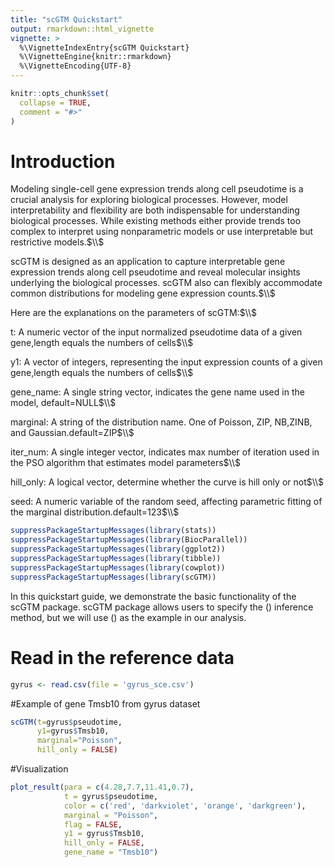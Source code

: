 ```yaml
---
title: "scGTM Quickstart"
output: rmarkdown::html_vignette
vignette: >
  %\VignetteIndexEntry{scGTM Quickstart}
  %\VignetteEngine{knitr::rmarkdown}
  %\VignetteEncoding{UTF-8}
---
```


```r
knitr::opts_chunk$set(
  collapse = TRUE,
  comment = "#>"
)
```

# Introduction

Modeling single-cell gene expression trends along cell pseudotime is a crucial analysis for exploring biological processes. However, model interpretability and flexibility are both indispensable for understanding biological processes. While existing methods either provide trends too complex to interpret using nonparametric models or use interpretable but restrictive models.$\\$

scGTM is designed as an application to capture interpretable gene expression trends along cell pseudotime and reveal molecular insights underlying the biological processes. scGTM also can flexibly accommodate common distributions for modeling gene expression counts.$\\$

Here are the explanations on the parameters of scGTM:$\\$

t: A numeric vector of the input normalized pseudotime data of a given gene,length equals the numbers of cells$\\$

y1: A vector of integers, representing the input expression counts of a given gene,length equals the numbers of cells$\\$

gene_name: A single string vector, indicates the gene name used in the model, default=NULL$\\$

marginal: A string of the distribution name. One of Poisson, ZIP, NB,ZINB, and   Gaussian.default=ZIP$\\$

iter_num: A single integer vector, indicates max number of iteration used in the PSO algorithm that estimates model parameters$\\$

hill_only: A logical vector, determine whether the curve is hill only or not$\\$

seed: A numeric variable of the random seed, affecting parametric fitting of the marginal distribution.default=123$\\$


```r
suppressPackageStartupMessages(library(stats))
suppressPackageStartupMessages(library(BiocParallel))
suppressPackageStartupMessages(library(ggplot2))
suppressPackageStartupMessages(library(tibble))
suppressPackageStartupMessages(library(cowplot))
suppressPackageStartupMessages(library(scGTM))

```
In this quickstart guide, we demonstrate the basic functionality of the scGTM package. scGTM package allows users to specify the () inference method, but we will use () as the example in our analysis.

# Read in the reference data 
```r
gyrus <- read.csv(file = 'gyrus_sce.csv')
```

#Example of gene Tmsb10 from gyrus dataset
```r

scGTM(t=gyrus$pseudotime, 
      y1=gyrus$Tmsb10, 
      marginal="Poisson",
      hill_only = FALSE)
```

#Visualization
```r
plot_result(para = c(4.28,7.7,11.41,0.7), 
            t = gyrus$pseudotime, 
            color = c('red', 'darkviolet', 'orange', 'darkgreen'), 
            marginal = "Poisson", 
            flag = FALSE, 
            y1 = gyrus$Tmsb10, 
            hill_only = FALSE,
            gene_name = "Tmsb10")
```




